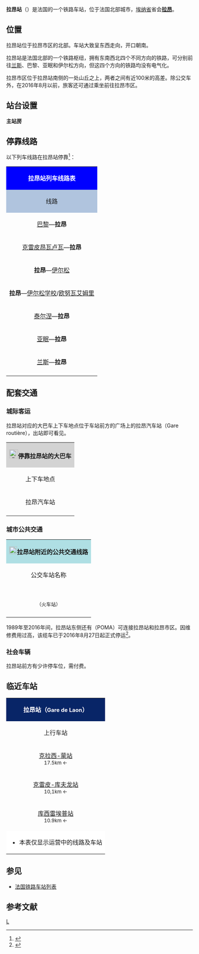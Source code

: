{{Infobox station
|symbol_right={{SNCF logo}}
|name=拉昂站
|native_name=Gare de Laon
|native_name_lang=fr
|image=Place de la gare de Laon.JPG
|caption=拉昂站站前广场
|borough={{FRA}}[[埃纳省|埃纳省]][[拉昂|拉昂]]
|address=Place des droits de l'Homme, <br>02000 LAON
|coordinates={{coord|49|34|14|N|3|37|27|E|display=inline,title|scale:10000}}
|code=296012
|elevation=84
|architect=
|owned= {{SNCF logo}}
|structure=地面单侧式车站
|opened=1857年9月1日
|closed=
|status=使用中
|operator= {{SNCF logo}}
|lines=[[巴黎－伊尔松铁路|巴黎－伊尔松铁路]]<br>[[亚眠－拉昂铁路|亚眠－拉昂铁路]]<br>[[兰斯－拉昂铁路|兰斯－拉昂铁路]]
|platforms=3
|tracks=4
|type=客运车站，兼办货运业务
|services=[[法国大区列车|TER]]
|passengers=777,328人次<span style="font-size:small">（2016年）</span><ref>{{Cite web|url=https://ressources.data.sncf.com/explore/dataset/frequentation-gares/table/?sort=voyageurs_2014&q=laon|title=Fréquentation en gares|accessdate=2018-12-28|author=SNCF|date=|language=fr|publisher=SNCF Open Data|archive-date=2018-12-28|archive-url=https://web.archive.org/web/20181228083053/https://ressources.data.sncf.com/explore/dataset/frequentation-gares/table/?sort=voyageurs_2014&q=laon|dead-url=no}}</ref>
|pass_rank=b级
|other_services_collapsible=yes
|other_services={{Infobox|child=yes
|label1=
|data1=
|label2=埃纳省城际客运
|data2=<span style="color:#707070; background-color:#FFFFFF; padding-left:0.1em; padding-right:0.1em;">'''R019'''</span> <span style="color:#707070; background-color:#FFFFFF; padding-left:0.1em; padding-right:0.1em;">'''R210'''</span> <span style="color:#707070; background-color:#FFFFFF; padding-left:0.1em; padding-right:0.1em;">'''R370'''</span><br><span style="color:#707070; background-color:#FFFFFF; padding-left:0.1em; padding-right:0.1em;">''校车线路''</span>
|label3={{link-fr|拉昂城市公共交通|Transports urbains laonnois}}
|data3=<span style="color:#FFFFFF; background-color:#EE3F34; padding-left:0.4em; padding-right:0.4em;">'''1'''</span> <span style="color:#FFFFFF; background-color:#00843D; padding-left:0.4em; padding-right:0.4em;">'''2'''</span> <span style="color:#FFFFFF; background-color:#007FB2; padding-left:0.4em; padding-right:0.4em;">'''3'''</span> <span style="color:#FFFFFF; background-color:#482E92; padding-left:0.4em; padding-right:0.4em;">'''N'''</span>
|label4=
|data4=
|label5={{SNCF logo}}
|data5=<span style="color:#222222; background-color:#FFFFFF; padding-left:0.4em; padding-right:0.4em;">'''19'''</span>
|label6=
|data6=
|label7=
|data7=
|label8=
|data8=
|label9=
|data9=
|label10=
|data10=
|label11=
|data11=
}}
}}
'''拉昂站'''（{{lang-fr|Gare de Laon}}）是法国的一个铁路车站，位于法国北部城市，[[埃纳省|埃纳省]]省会'''[[拉昂|拉昂]]'''。

==位置==

拉昂站位于拉昂市区的北部。车站大致呈东西走向，开口朝南。

拉昂站是法国北部的一个铁路枢纽，拥有东南西北四个不同方向的铁路，可分别前往[[兰斯|兰斯]]、巴黎、亚眠和伊尔松方向，但这四个方向的铁路均没有电气化。

拉昂市区位于拉昂站南侧的一处山丘之上，两者之间有近100米的高差。除公交车外，在2016年8月以前，旅客还可通过乘坐{{link-fr|拉昂缆车|Poma 2000 de Laon}}前往拉昂市区。

==站台设置==
{{RailStStart|北}}
{{RailStLine|||存车线}}
{{RailStLine|||存车线}}
{{RailStLine|7||}}
{{RailStPlatform|岛| |||}}
{{RailStLine|5||}}
{{RailStLine|3||}}
{{RailStPlatform|岛| |||}}
{{RailStLine|1|| ||| ||}}
{{RailStLine|2||}}
{{RailStPlatform|侧d||1T||}}
'''主站房'''
{{RailStEnd|南}}

== 停靠线路 ==

{{动态列表|最后更新时间：2016年6月10日。本章节内容仅供参考，不排除临时性的变更。欢迎修正和补充}}

以下列车线路在拉昂站停靠<ref>{{Cite web|url=http://www.sncf.com/fr/gare/horaires/laon|title=拉昂站实时列车时刻表|accessdate=2016-06-10|author=SNCF|date=|language=法语|publisher=SNCF}}{{Dead link|date=2018年7月 |bot=InternetArchiveBot |fix-attempted=no }}</ref>：

{| class="wikitable mw-collapsible" 
|colspan="5" style="background:#0000FF" align="center" |{{SNCF logo}} <span style="color:#FFFFFF">'''拉昂站列车线路表'''</span>
|-
!style="background:#B0C4DE"| 线路
!style="background:#B0C4DE"|车种
!style="background:#B0C4DE"|上一站
!style="background:#B0C4DE"|下一站
!style="background:#B0C4DE"|大致运行频率{{noteTag|name=noteA}}
|-
|[[巴黎北站|巴黎]]—'''拉昂'''
| rowspan="7" align="center"|'''[[法国大区列车|TER]]'''
|[[阿尼济-皮农站|阿尼济-皮农]]
|（终点）
|每天8~14趟
|-
|[[克雷皮昂瓦卢瓦站|克雷皮昂瓦卢瓦]]—'''拉昂'''
|[[克拉西-蒙站|克拉西-蒙]]
|（终点）
|每天1~3趟
|-
|'''拉昂'''—[[伊尔松站|伊尔松]]
|（起点）
|[[巴朗通比尼站|巴朗通比尼]]/[[马尔勒站|马尔勒]]
|每天5趟左右
|-
|'''拉昂'''—[[伊尔松学校站|伊尔松学校]]/[[欧努瓦艾姆里站|欧努瓦艾姆里]]
|（起点）
|[[巴朗通比尼站|巴朗通比尼]]
|每天2趟{{noteTag|name=noteB}}
|-
|[[泰尔涅站|泰尔涅]]—'''拉昂'''
|[[拉菲尔站|拉菲尔]]/[[克雷皮-库夫龙站|克雷皮-库夫龙]]
|（终点）
|每天5趟左右{{noteTag|name=noteB}}
|-
|[[亚眠站|亚眠]]—'''拉昂'''
|[[拉菲尔站|拉菲尔]]/[[克雷皮-库夫龙站|克雷皮-库夫龙]]
|（终点）
|每天5~10趟
|-
|[[兰斯站|兰斯]]—'''拉昂'''
|[[圣埃尔姆站|圣埃尔姆]]/[[库西雷埃普站|库西雷埃普]]
|（终点）
|每天3~10趟
|-
|colspan="5" style="background:#FFFFFF"|{{noteFoot|1=
{{noteTag|name=noteA|1=在本栏中，往返1次为"1趟"；除特别标明外，其数据仅工作日有效，周末及节假日列车数量可能会减少}}
{{noteTag|name=noteB|1=仅周一至五运行（节假日除外）}}
}}
|}

==配套交通==
===城际客运===
拉昂站对应的大巴车上下车地点位于车站前方的广场上的拉昂汽车站（Gare routière），出站即可看见。

{| class="wikitable mw-collapsible" 
|colspan="3" align="center" style="background:#D3D3D3" |[[File:BSicon_BUS.svg|24x24px]]'''停靠拉昂站的大巴车'''
|-
!align="center" |上下车地点
!align="center" |运营单位
!align="center" |主要目的地{{noteTag|name=noteA}}
|-
| rowspan="2" align="center" |拉昂汽车站
|align="center" |埃纳省城际客运<br>CITA
|
<span style="color:#707070; background-color:#FFFFFF; padding-left:0.1em; padding-right:0.1em;">'''R019'''</span> [[利斯圣母|利斯圣母]]{{.w}}[[蒙科尔内_(埃纳省)|蒙科尔内]]{{.w}}[[塞尔河畔罗祖瓦|罗祖瓦]]<br>
<span style="color:#707070; background-color:#FFFFFF; padding-left:0.1em; padding-right:0.1em;">'''R210'''</span> [[克雷皮_(埃纳省)|克雷皮]]{{.w}}[[努维永卡蒂永|努维永卡蒂永]]{{.w}}[[勒南萨尔|勒南萨尔]]{{.w}}[[伊唐库尔|伊唐库尔]]{{.w}}[[圣康坦|圣康坦]]{{noteTag|name=noteB}}<br>
<span style="color:#707070; background-color:#FFFFFF; padding-left:0.1em; padding-right:0.1em;">'''R370'''</span> [[普雷勒蒂耶尼|普雷勒蒂耶尼]]{{.w}}[[特吕西|特吕西]]{{.w}}[[谢夫尔尼|谢夫尔尼]]{{noteTag|name=noteC}}<ref>{{Cite web|url=http://aisne.com/Reseau-de-transport-de-l-Aisne|title=埃纳省城际客运线路时刻查询|accessdate=2016-06-18|author=埃纳省政府|date=|language=法语|publisher=|archive-date=2016-06-16|archive-url=https://web.archive.org/web/20160616083646/http://aisne.com/Reseau-de-transport-de-l-Aisne|dead-url=no}}</ref>
|-
|align="center" |{{SNCF logo}}
|
<span style="color:#222222; background-color:#FFFFFF; padding-left:0.4em; padding-right:0.4em;">'''19'''</span> [[马尔勒|马尔勒]]{{.w}}[[韦尔万|韦尔万]]{{.w}}[[伊尔松|伊尔松]]<br>
（''当某条铁路线施工或罢工时，SNCF可能会提供途径该线路沿途站点的大巴车''{{noteTag|name=noteD}}）
|-
|colspan="3" style="background:#FFFFFF"|{{noteFoot|1=
{{noteTag|name=noteA|1=本栏不包括可以联程中转前往的目的地}}
{{noteTag|name=noteB|1=周日及节假日停运}}
{{noteTag|name=noteC|1=周末及节假日停运}}
{{noteTag|name=noteD|1=其车票可与SNCF的同线路车票通用}}
}}
|}

===城市公共交通===

{| class="wikitable mw-collapsible" 
|colspan="3" align="center" style="background:#AFDFE4"|[[File:Bus-logo.svg|21x21px]]'''拉昂站附近的公共交通线路'''
|-
!align="center" |公交车站名称
!align="center" |位置
!align="center" |停靠线路{{noteTag|name=noteA}}<ref>{{Cite web|url=http://www.tul-laon.fr/ftp/FR_document/PLAN%20RESEAU.pdf|title=拉昂市区公交线路地图查询|accessdate=2016-06-10|author=TUL（拉昂城市公共交通公司）|date=|language=法语|publisher=}}{{dead link|date=2018年3月 |bot=InternetArchiveBot |fix-attempted=yes }}</ref>
|-
|align="center" |'''{{lang|fr|Gare}}'''<br><span style="font-size:small">（火车站）</span>
|align="center" |拉昂站南侧
|
<span style="color:#FFFFFF; background-color:#EE3F34; padding-left:0.4em; padding-right:0.4em;">'''1'''</span> {{lang|fr|Gare}}<span style="font-size:small">（火车站）</span> ↔ {{lang|fr|Claudel}}<span style="font-size:small">（克洛代勒）</span><br>
<span style="color:#FFFFFF; background-color:#00843D; padding-left:0.4em; padding-right:0.4em;">'''2'''</span> {{lang|fr|Chambry}}<span style="font-size:small">（[[尚布里_(埃纳省)|尚布里]]）</span> ↔ {{lang|fr|Claudel}}<span style="font-size:small">（克洛代勒）</span><br>
<span style="color:#FFFFFF; background-color:#007FB2; padding-left:0.4em; padding-right:0.4em;">'''3'''</span> {{lang|fr|Gare}}<span style="font-size:small">（火车站）</span> ↔ {{lang|fr|Clacy}}<span style="font-size:small">（克拉西）</span>{{noteTag|name=noteB}}<br>
<span style="color:#FFFFFF; background-color:#482E92; padding-left:0.4em; padding-right:0.4em;">'''N'''</span> {{lang|fr|Gare}}<span style="font-size:small">（火车站）</span> ''（市区循环线路，经过老城区）''{{noteTag|name=noteB}}
|-
|colspan="3" style="background:#FFFFFF"|{{noteFoot|1=
{{noteTag|name=noteA|1=中文名称非官方正式翻译，仅供参考。}}
{{noteTag|name=noteB|1=周日及法定节假日停运}}
}}
|}

1989年至2016年间，拉昂站东侧还有{{link-fr|拉昂缆车|Poma 2000 de Laon}}（POMA）可连接拉昂站和拉昂市区。因维修费用过高，该缆车已于2016年8月27日起正式停运<ref>{{Cite web|url=http://france3-regions.francetvinfo.fr/picardie/aisne/laon/laon-02-clap-de-fin-pour-le-poma-1073301.html|title=Laon (02) : clap de fin pour le Poma|accessdate=2016-11-21|author=Jeanne Blanquart|date=2016-08-28|language=法语|publisher=France 3 Picardie|archive-date=2016-11-21|archive-url=https://web.archive.org/web/20161121170112/http://france3-regions.francetvinfo.fr/picardie/aisne/laon/laon-02-clap-de-fin-pour-le-poma-1073301.html|dead-url=no}}</ref>。

===社会车辆===

拉昂站前方有少许停车位，需付费。

==临近车站==

{|class="wikitable mw-collapsible" style="margin: 0 auto; width:42em;"
|colspan="3" style="background:#082567" align="center"|<span style="color:#FFFFFF">'''拉昂站（<span style="font-size:11pt">Gare de Laon</span>）'''</span>
|-
!上行车站
!线路
!下行车站
|-
|align="center" |[[克拉西-蒙站|克拉西-蒙站]] <br><span style="font-size:small">17.5km ←</span>
|align="center" |'''[[巴黎－伊尔松铁路|巴黎－伊尔松铁路]]'''
|align="center" |[[巴朗通比尼站|巴朗通比尼站]]<br><span style="font-size:small">→ 7.7km</span>
|-
|align="center" |[[克雷皮-库夫龙站|克雷皮-库夫龙站]]<br><span style="font-size:small">10,1km ←</span>
|align="center" |'''[[亚眠－拉昂铁路|亚眠－拉昂铁路]]'''
|align="center" |（终点）
|-
|align="center" |[[库西雷埃普站|库西雷埃普站]]<br><span style="font-size:small">10.9km ←</span>
|align="center" |'''[[兰斯－拉昂铁路|兰斯－拉昂铁路]]'''
|align="center" |（终点）
|-
|colspan="3" style="background:#FFFFFF"|
*本表仅显示运营中的线路及车站
|}

==参见==
* [[法国铁路车站列表|法国铁路车站列表]]

== 参考文献 ==
{{Reflist}}

{{法国主要火车站列表}}

[[Category:埃纳省铁路车站|L]]
